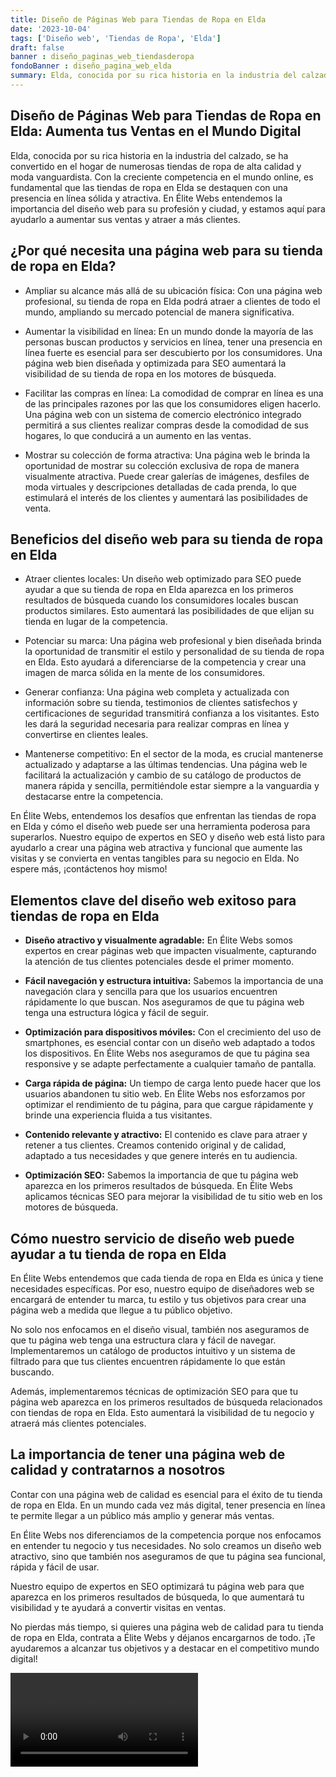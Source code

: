 ```yaml
---
title: Diseño de Páginas Web para Tiendas de Ropa en Elda
date: '2023-10-04'
tags: ['Diseño web', 'Tiendas de Ropa', 'Elda']
draft: false
banner : diseño_paginas_web_tiendasderopa
fondoBanner : diseño_pagina_web_elda
summary: Elda, conocida por su rica historia en la industria del calzado, se ha convertido en el hogar de numerosas tiendas de ropa de alta calidad y moda vanguardista. Con la creciente competencia en el mundo online, es fundamental que las tiendas de ropa en Elda se destaquen con una presencia en línea sólida y atractiva. En Élite Webs entendemos la importancia del diseño web para su profesión y ciudad, y estamos aquí para ayudarlo a aumentar sus ventas y atraer a más clientes.
---
```


## Diseño de Páginas Web para Tiendas de Ropa en Elda: Aumenta tus Ventas en el Mundo Digital

Elda, conocida por su rica historia en la industria del calzado, se ha convertido en el hogar de numerosas tiendas de ropa de alta calidad y moda vanguardista. Con la creciente competencia en el mundo online, es fundamental que las tiendas de ropa en Elda se destaquen con una presencia en línea sólida y atractiva. En Élite Webs entendemos la importancia del diseño web para su profesión y ciudad, y estamos aquí para ayudarlo a aumentar sus ventas y atraer a más clientes.

## ¿Por qué necesita una página web para su tienda de ropa en Elda?

- Ampliar su alcance más allá de su ubicación física: Con una página web profesional, su tienda de ropa en Elda podrá atraer a clientes de todo el mundo, ampliando su mercado potencial de manera significativa.

- Aumentar la visibilidad en línea: En un mundo donde la mayoría de las personas buscan productos y servicios en línea, tener una presencia en línea fuerte es esencial para ser descubierto por los consumidores. Una página web bien diseñada y optimizada para SEO aumentará la visibilidad de su tienda de ropa en los motores de búsqueda.

- Facilitar las compras en línea: La comodidad de comprar en línea es una de las principales razones por las que los consumidores eligen hacerlo. Una página web con un sistema de comercio electrónico integrado permitirá a sus clientes realizar compras desde la comodidad de sus hogares, lo que conducirá a un aumento en las ventas.

- Mostrar su colección de forma atractiva: Una página web le brinda la oportunidad de mostrar su colección exclusiva de ropa de manera visualmente atractiva. Puede crear galerías de imágenes, desfiles de moda virtuales y descripciones detalladas de cada prenda, lo que estimulará el interés de los clientes y aumentará las posibilidades de venta.

## Beneficios del diseño web para su tienda de ropa en Elda

- Atraer clientes locales: Un diseño web optimizado para SEO puede ayudar a que su tienda de ropa en Elda aparezca en los primeros resultados de búsqueda cuando los consumidores locales buscan productos similares. Esto aumentará las posibilidades de que elijan su tienda en lugar de la competencia.

- Potenciar su marca: Una página web profesional y bien diseñada brinda la oportunidad de transmitir el estilo y personalidad de su tienda de ropa en Elda. Esto ayudará a diferenciarse de la competencia y crear una imagen de marca sólida en la mente de los consumidores.

- Generar confianza: Una página web completa y actualizada con información sobre su tienda, testimonios de clientes satisfechos y certificaciones de seguridad transmitirá confianza a los visitantes. Esto les dará la seguridad necesaria para realizar compras en línea y convertirse en clientes leales.

- Mantenerse competitivo: En el sector de la moda, es crucial mantenerse actualizado y adaptarse a las últimas tendencias. Una página web le facilitará la actualización y cambio de su catálogo de productos de manera rápida y sencilla, permitiéndole estar siempre a la vanguardia y destacarse entre la competencia.

En Élite Webs, entendemos los desafíos que enfrentan las tiendas de ropa en Elda y cómo el diseño web puede ser una herramienta poderosa para superarlos. Nuestro equipo de expertos en SEO y diseño web está listo para ayudarlo a crear una página web atractiva y funcional que aumente las visitas y se convierta en ventas tangibles para su negocio en Elda. No espere más, ¡contáctenos hoy mismo!

<GifSeo />

<Cta />

## Elementos clave del diseño web exitoso para tiendas de ropa en Elda

- **Diseño atractivo y visualmente agradable:** En Élite Webs somos expertos en crear páginas web que impacten visualmente, capturando la atención de tus clientes potenciales desde el primer momento.

- **Fácil navegación y estructura intuitiva:** Sabemos la importancia de una navegación clara y sencilla para que los usuarios encuentren rápidamente lo que buscan. Nos aseguramos de que tu página web tenga una estructura lógica y fácil de seguir.

- **Optimización para dispositivos móviles:** Con el crecimiento del uso de smartphones, es esencial contar con un diseño web adaptado a todos los dispositivos. En Élite Webs nos aseguramos de que tu página sea responsive y se adapte perfectamente a cualquier tamaño de pantalla.

- **Carga rápida de página:** Un tiempo de carga lento puede hacer que los usuarios abandonen tu sitio web. En Élite Webs nos esforzamos por optimizar el rendimiento de tu página, para que cargue rápidamente y brinde una experiencia fluida a tus visitantes.

- **Contenido relevante y atractivo:** El contenido es clave para atraer y retener a tus clientes. Creamos contenido original y de calidad, adaptado a tus necesidades y que genere interés en tu audiencia.

- **Optimización SEO:** Sabemos la importancia de que tu página web aparezca en los primeros resultados de búsqueda. En Élite Webs aplicamos técnicas SEO para mejorar la visibilidad de tu sitio web en los motores de búsqueda.

## Cómo nuestro servicio de diseño web puede ayudar a tu tienda de ropa en Elda

En Élite Webs entendemos que cada tienda de ropa en Elda es única y tiene necesidades específicas. Por eso, nuestro equipo de diseñadores web se encargará de entender tu marca, tu estilo y tus objetivos para crear una página web a medida que llegue a tu público objetivo.

No solo nos enfocamos en el diseño visual, también nos aseguramos de que tu página web tenga una estructura clara y fácil de navegar. Implementaremos un catálogo de productos intuitivo y un sistema de filtrado para que tus clientes encuentren rápidamente lo que están buscando.

Además, implementaremos técnicas de optimización SEO para que tu página web aparezca en los primeros resultados de búsqueda relacionados con tiendas de ropa en Elda. Esto aumentará la visibilidad de tu negocio y atraerá más clientes potenciales.

## La importancia de tener una página web de calidad y contratarnos a nosotros

Contar con una página web de calidad es esencial para el éxito de tu tienda de ropa en Elda. En un mundo cada vez más digital, tener presencia en línea te permite llegar a un público más amplio y generar más ventas.

En Élite Webs nos diferenciamos de la competencia porque nos enfocamos en entender tu negocio y tus necesidades. No solo creamos un diseño web atractivo, sino que también nos aseguramos de que tu página sea funcional, rápida y fácil de usar.

Nuestro equipo de expertos en SEO optimizará tu página web para que aparezca en los primeros resultados de búsqueda, lo que aumentará tu visibilidad y te ayudará a convertir visitas en ventas.

No pierdas más tiempo, si quieres una página web de calidad para tu tienda de ropa en Elda, contrata a Élite Webs y déjanos encargarnos de todo. ¡Te ayudaremos a alcanzar tus objetivos y a destacar en el competitivo mundo digital!

<Video />

<CtaBot job='Tiendas de Ropa' city='Elda'/>

<Gmaps query='Elda+españa+maps' />